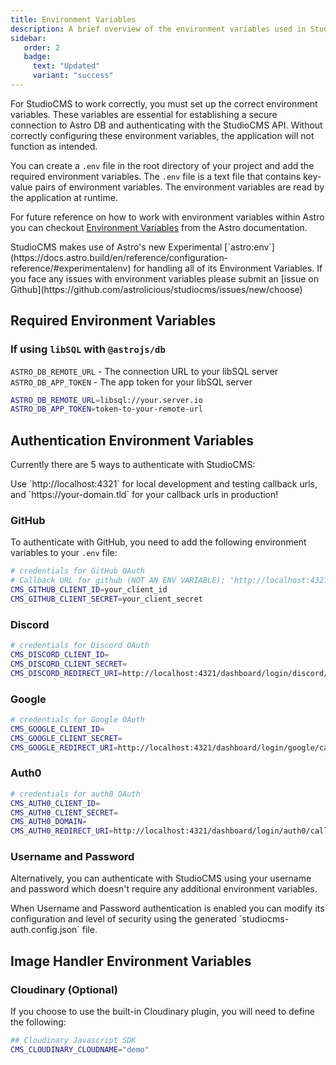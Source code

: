 ```yaml
---
title: Environment Variables
description: A brief overview of the environment variables used in StudioCMS.
sidebar:
   order: 2
   badge:
     text: "Updated"
     variant: "success"
---
```


For StudioCMS to work correctly, you must set up the correct environment variables. These variables are essential for establishing a secure connection to Astro DB and authenticating with the StudioCMS API. Without correctly configuring these environment variables, the application will not function as intended.

You can create a `.env` file in the root directory of your project and add the required environment variables. The `.env` file is a text file that contains key-value pairs of environment variables. The environment variables are read by the application at runtime.

For future reference on how to work with environment variables within Astro you can checkout [Environment Variables](https://docs.astro.build/guides/environment-variables) from the Astro documentation.

<Aside type="note" title="[Experimental] astro:env">
StudioCMS makes use of Astro's new Experimental [`astro:env`](https://docs.astro.build/en/reference/configuration-reference/#experimentalenv) for handling all of its Environment Variables. If you face any issues with environment variables please submit an [issue on Github](https://github.com/astrolicious/studiocms/issues/new/choose)
</Aside>

## Required Environment Variables

### If using `libSQL` with `@astrojs/db`

`ASTRO_DB_REMOTE_URL` - The connection URL to your libSQL server
`ASTRO_DB_APP_TOKEN` - The app token for your libSQL server

```bash title=".env"
ASTRO_DB_REMOTE_URL=libsql://your.server.io
ASTRO_DB_APP_TOKEN=token-to-your-remote-url
```

## Authentication Environment Variables

Currently there are 5 ways to authenticate with StudioCMS:

<Aside type="tip" title="Local Development oAuth">
Use `http://localhost:4321` for local development and testing callback urls, and `https://your-domain.tld` for your callback urls in production!
</Aside>

### GitHub

To authenticate with GitHub, you need to add the following environment variables to your `.env` file:

```bash title=".env"
# credentials for GitHub OAuth
# Callback URL for github (NOT AN ENV VARIABLE): 'http://localhost:4321/dashboard/login/github/callback'
CMS_GITHUB_CLIENT_ID=your_client_id
CMS_GITHUB_CLIENT_SECRET=your_client_secret
```

### Discord

```bash title=".env"
# credentials for Discord OAuth
CMS_DISCORD_CLIENT_ID=
CMS_DISCORD_CLIENT_SECRET=
CMS_DISCORD_REDIRECT_URI=http://localhost:4321/dashboard/login/discord/callback
```

### Google

```bash title=".env"
# credentials for Google OAuth
CMS_GOOGLE_CLIENT_ID=
CMS_GOOGLE_CLIENT_SECRET=
CMS_GOOGLE_REDIRECT_URI=http://localhost:4321/dashboard/login/google/callback
```

### Auth0

```bash title=".env"
# credentials for auth0 OAuth
CMS_AUTH0_CLIENT_ID=
CMS_AUTH0_CLIENT_SECRET=
CMS_AUTH0_DOMAIN=
CMS_AUTH0_REDIRECT_URI=http://localhost:4321/dashboard/login/auth0/callback
```

### Username and Password

Alternatively, you can authenticate with StudioCMS using your username and password which doesn't require any additional environment variables.

<Aside type="note">
When Username and Password authentication is enabled you can modify its configuration and level of security using the generated `studiocms-auth.config.json` file.
</Aside>

## Image Handler Environment Variables

### Cloudinary (Optional)

If you choose to use the built-in Cloudinary plugin, you will need to define the following:

```bash title=".env"
## Cloudinary Javascript SDK
CMS_CLOUDINARY_CLOUDNAME="demo"
```